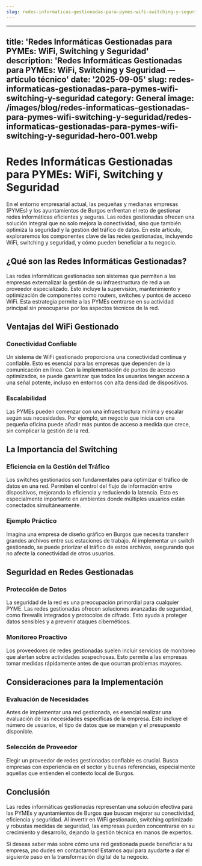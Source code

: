 ```yaml
---
slug: redes-informaticas-gestionadas-para-pymes-wifi-switching-y-seguridad
---
```














---
title: 'Redes Informáticas Gestionadas para PYMEs: WiFi, Switching y Seguridad'
description: 'Redes Informáticas Gestionadas para PYMEs: WiFi, Switching y Seguridad
  — artículo técnico'
date: '2025-09-05'
slug: redes-informaticas-gestionadas-para-pymes-wifi-switching-y-seguridad
category: General
image: /images/blog/redes-informaticas-gestionadas-para-pymes-wifi-switching-y-seguridad/redes-informaticas-gestionadas-para-pymes-wifi-switching-y-seguridad-hero-001.webp
---

# Redes Informáticas Gestionadas para PYMEs: WiFi, Switching y Seguridad

En el entorno empresarial actual, las pequeñas y medianas empresas (PYMEs) y los ayuntamientos de Burgos enfrentan el reto de gestionar redes informáticas eficientes y seguras. Las redes gestionadas ofrecen una solución integral que no solo mejora la conectividad, sino que también optimiza la seguridad y la gestión del tráfico de datos. En este artículo, exploraremos los componentes clave de las redes gestionadas, incluyendo WiFi, switching y seguridad, y cómo pueden beneficiar a tu negocio.

## ¿Qué son las Redes Informáticas Gestionadas?

Las redes informáticas gestionadas son sistemas que permiten a las empresas externalizar la gestión de su infraestructura de red a un proveedor especializado. Esto incluye la supervisión, mantenimiento y optimización de componentes como routers, switches y puntos de acceso WiFi. Esta estrategia permite a las PYMEs centrarse en su actividad principal sin preocuparse por los aspectos técnicos de la red.

## Ventajas del WiFi Gestionado

### Conectividad Confiable

Un sistema de WiFi gestionado proporciona una conectividad continua y confiable. Esto es esencial para las empresas que dependen de la comunicación en línea. Con la implementación de puntos de acceso optimizados, se puede garantizar que todos los usuarios tengan acceso a una señal potente, incluso en entornos con alta densidad de dispositivos.

### Escalabilidad

Las PYMEs pueden comenzar con una infraestructura mínima y escalar según sus necesidades. Por ejemplo, un negocio que inicia con una pequeña oficina puede añadir más puntos de acceso a medida que crece, sin complicar la gestión de la red.

## La Importancia del Switching

### Eficiencia en la Gestión del Tráfico

Los switches gestionados son fundamentales para optimizar el tráfico de datos en una red. Permiten el control del flujo de información entre dispositivos, mejorando la eficiencia y reduciendo la latencia. Esto es especialmente importante en ambientes donde múltiples usuarios están conectados simultáneamente.

### Ejemplo Práctico

Imagina una empresa de diseño gráfico en Burgos que necesita transferir grandes archivos entre sus estaciones de trabajo. Al implementar un switch gestionado, se puede priorizar el tráfico de estos archivos, asegurando que no afecte la conectividad de otros usuarios.

## Seguridad en Redes Gestionadas

### Protección de Datos

La seguridad de la red es una preocupación primordial para cualquier PYME. Las redes gestionadas ofrecen soluciones avanzadas de seguridad, como firewalls integrados y protocolos de cifrado. Esto ayuda a proteger datos sensibles y a prevenir ataques cibernéticos.

### Monitoreo Proactivo

Los proveedores de redes gestionadas suelen incluir servicios de monitoreo que alertan sobre actividades sospechosas. Esto permite a las empresas tomar medidas rápidamente antes de que ocurran problemas mayores.

## Consideraciones para la Implementación

### Evaluación de Necesidades

Antes de implementar una red gestionada, es esencial realizar una evaluación de las necesidades específicas de la empresa. Esto incluye el número de usuarios, el tipo de datos que se manejan y el presupuesto disponible.

### Selección de Proveedor

Elegir un proveedor de redes gestionadas confiable es crucial. Busca empresas con experiencia en el sector y buenas referencias, especialmente aquellas que entienden el contexto local de Burgos.

## Conclusión

Las redes informáticas gestionadas representan una solución efectiva para las PYMEs y ayuntamientos de Burgos que buscan mejorar su conectividad, eficiencia y seguridad. Al invertir en WiFi gestionado, switching optimizado y robustas medidas de seguridad, las empresas pueden concentrarse en su crecimiento y desarrollo, dejando la gestión técnica en manos de expertos.

Si deseas saber más sobre cómo una red gestionada puede beneficiar a tu empresa, ¡no dudes en contactarnos! Estamos aquí para ayudarte a dar el siguiente paso en la transformación digital de tu negocio.